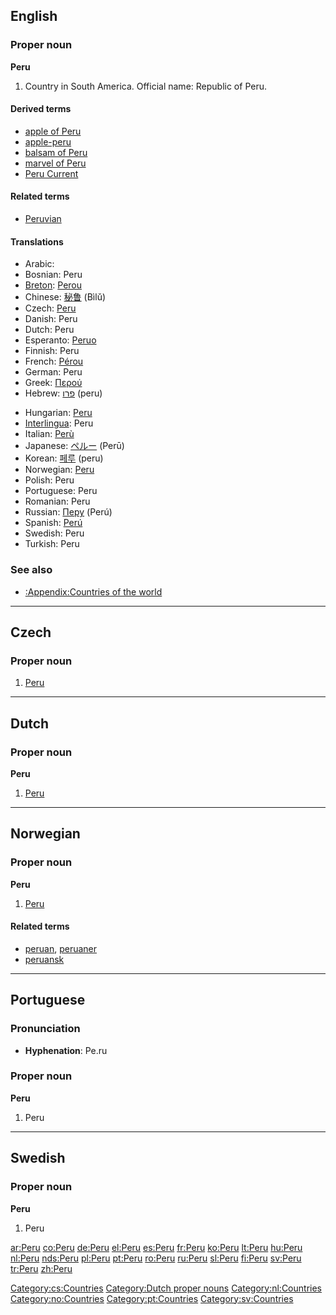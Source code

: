{{see|peru|Perú|Perù}}
==English==

===Proper noun===
'''Peru'''

# Country in South America. Official name: Republic of Peru.

====Derived terms====
*[[apple of Peru]]
*[[apple-peru]]
*[[balsam of Peru]]
*[[marvel of Peru]]
*[[w:Peru Current|Peru Current]]

====Related terms====
*[[Peruvian]]

====Translations====
{{top}}
*Arabic: {{Arab|[[بيرو]]}} {{IPAchar|(bīro)}} {{f}}
*Bosnian: Peru {{m}}
*[[Breton]]: [[Perou]]
*Chinese: [[秘鲁]] (Bìlǔ)
*Czech: [[#Czech|Peru]] {{n}}
*Danish: Peru
*Dutch: Peru {{n}}
*Esperanto: [[Peruo]]
*Finnish: Peru
*French: [[Pérou]] {{m}}
*German: Peru
*Greek: [[Περού]]
*Hebrew: [[פרו]] (peru)
{{mid}}
*Hungarian: [[Peru]]
*[[Interlingua]]: Peru
*Italian: [[Perù]] {{m}}
*Japanese: [[ペルー]] (Perū)
*Korean: [[페루]] (peru)
*Norwegian: [[#Norwegian|Peru]]
*Polish: Peru
*Portuguese: Peru {{m}}
*Romanian: Peru {{n}}
*Russian: [[Перу]] (Perú) {{n}}
*Spanish: [[Perú]] {{m}}
*Swedish: Peru
*Turkish: Peru
{{bottom}}

===See also===
* [[:Appendix:Countries of the world]]

----

==Czech==

===Proper noun===
{{cs-proper noun|g=n}}

# [[#English|Peru]]

[[Category:cs:Countries]]

----

==Dutch==

===Proper noun===
'''Peru''' {{n}}

# [[#English|Peru]]

[[Category:Dutch proper nouns]]
[[Category:nl:Countries]]

----

==Norwegian==

===Proper noun===
'''Peru'''

# [[#English|Peru]]

====Related terms====
*[[peruan]], [[peruaner]]
*[[peruansk]]

[[Category:no:Countries]]

----

==Portuguese==

===Pronunciation===
*'''Hyphenation''': Pe.ru

===Proper noun===
'''Peru''' {{m}}

# Peru

[[Category:pt:Countries]]

----

==Swedish==

===Proper noun===
'''Peru'''

# Peru

[[Category:sv:Countries]]

[[ar:Peru]]
[[co:Peru]]
[[de:Peru]]
[[el:Peru]]
[[es:Peru]]
[[fr:Peru]]
[[ko:Peru]]
[[lt:Peru]]
[[hu:Peru]]
[[nl:Peru]]
[[nds:Peru]]
[[pl:Peru]]
[[pt:Peru]]
[[ro:Peru]]
[[ru:Peru]]
[[sl:Peru]]
[[fi:Peru]]
[[sv:Peru]]
[[tr:Peru]]
[[zh:Peru]]